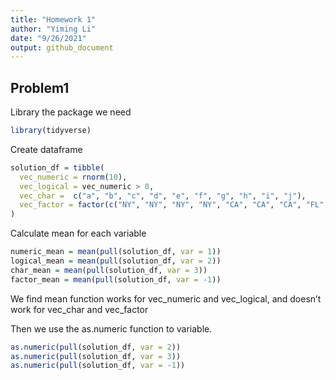 ```yaml
---
title: "Homework 1"
author: "Yiming Li"
date: "9/26/2021"
output: github_document
---
```


## Problem1 

Library the package we need 
```r
library(tidyverse)
```

Create dataframe
```r
solution_df = tibble(
  vec_numeric = rnorm(10),
  vec_logical = vec_numeric > 0, 
  vec_char =  c("a", "b", "c", "d", "e", "f", "g", "h", "i", "j"),
  vec_factor = factor(c("NY", "NY", "NY", "NY", "CA", "CA", "CA", "FL", "FL", "FL"))
)
```

Calculate mean for each variable
```r
numeric_mean = mean(pull(solution_df, var = 1))
logical_mean = mean(pull(solution_df, var = 2))
char_mean = mean(pull(solution_df, var = 3))
factor_mean = mean(pull(solution_df, var = -1))
```
We find mean function works for vec_numeric and vec_logical, and doesn't work for vec_char and vec_factor

Then we use the as.numeric function to variable.
```r
as.numeric(pull(solution_df, var = 2))
as.numeric(pull(solution_df, var = 3))
as.numeric(pull(solution_df, var = -1))
```


